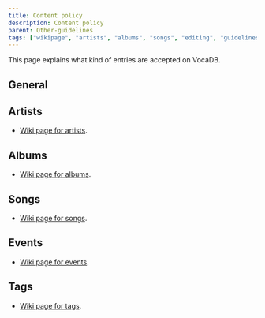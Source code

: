 ---
title: Content policy
description: Content policy
parent: Other-guidelines
tags: ["wikipage", "artists", "albums", "songs", "editing", "guidelines", "moderation", "tos", "documentation", "vocadb"]
---


This page explains what kind of entries are accepted on VocaDB.

## General

<RuleEmbed ruleId={174} />
<RuleEmbed ruleId={30} />
<RuleEmbed ruleId={72} />

## Artists

- [Wiki page for artists](/docs/artists).

<RuleEmbed ruleId={69} />
<RuleEmbed ruleId={70} />
<RuleEmbed ruleId={73} />
<RuleEmbed ruleId={74} />

## Albums

- [Wiki page for albums](/docs/albums).

<RuleEmbed ruleId={47} />
<RuleEmbed ruleId={48} />
<RuleEmbed ruleId={49} />

## Songs

- [Wiki page for songs](/docs/songs).

<RuleEmbed ruleId={12} />
<RuleEmbed ruleId={11} />
<RuleEmbed ruleId={10} />
<RuleEmbed ruleId={135} />

## Events

- [Wiki page for events](/docs/events).

<RuleEmbed ruleId={95} />

## Tags

- [Wiki page for tags](/docs/tags).

<RuleEmbed ruleId={149} />
<RuleEmbed ruleId={150} />

<RuleEmbed ruleId={148} />
<RuleEmbed ruleId={168} />
<RuleEmbed ruleId={152} />

